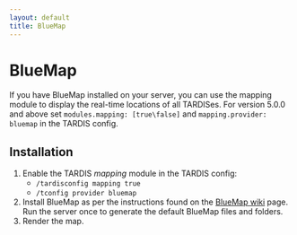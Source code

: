 ```yaml
---
layout: default
title: BlueMap
---
```



# BlueMap

If you have BlueMap installed on your server, you can use the mapping module to display the real-time locations of
all TARDISes. For version 5.0.0 and above set `modules.mapping: [true\false]` and `mapping.provider: bluemap` in the TARDIS config.

## Installation

1. Enable the TARDIS _mapping_ module in the TARDIS config:
     - `/tardisconfig mapping true`
     - `/tconfig provider bluemap`
2. Install BlueMap as per the instructions found on the [BlueMap wiki](https://bluemap.bluecolored.de/wiki/getting-started/Installation.html) page. Run
     the server once to generate the default BlueMap files and folders.
3. Render the map.
